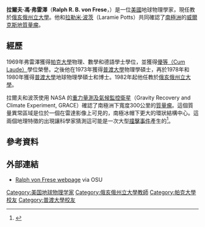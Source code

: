 '''拉爾夫·馮·弗雷澤'''（'''Ralph R. B. von Frese'''，{{bd|？||||catIdx=F}}）是一位[[美國|美國]]地球物理學家，現任教於[[俄亥俄州立大學|俄亥俄州立大學]]。他和[[拉勒米·波茨|拉勒米·波茨]]（Laramie Potts）共同確認了[[南極洲|南極洲]]的[[威爾克斯地隕石坑|威爾克斯地質量瘤]]。

==經歷==
1969年弗雷澤獲得[[帕克大學|帕克大學]]物理、數學和德語學士學位，並獲得[[拉丁文學位榮譽|優等（Cum Laude）]]學位榮譽。之後他在1973年獲得[[普渡大學|普渡大學]]物理學碩士，再於1978年和1980年獲得[[普渡大學|普渡大學]]地球物理學碩士和博士。1982年起他任教於[[俄亥俄州立大學|俄亥俄州立大學]]。

拉爾夫和波茨使用 NASA 的[[重力量測及氣候監控衛星|重力量測及氣候監控衛星]]（Gravity Recovery and Climate Experiment, GRACE）確認了南極洲下寬度300公里的[[質量瘤|質量瘤]]。這個質量異常區域是位於一個在雷達影像上可見的，南極冰帽下更大的環狀結構中心。這兩個地理特徵的出現讓科學家猜測這可能是一次大型[[撞擊事件|撞擊事件]]產生的<ref name="big bang">{{cite web| url=http://researchnews.osu.edu/archive/erthboom.htm| title=Big Bang in Antarctica -- Killer Crater Found Under Ice| publisher=Research News| first=Pam Frost| last=Gorder| date=June 1, 2006| deadurl=yes| archiveurl=https://web.archive.org/web/20160306140004/http://researchnews.osu.edu/archive/erthboom.htm| archivedate=2016年3月6日}}</ref>。

==參考資料==
{{reflist}}

==外部連結==
*[https://web.archive.org/web/20060901112142/http://www.geology.ohio-state.edu/~vonfrese/ Ralph von Frese webpage] via OSU

{{DEFAULTSORT:Von Frese, Ralph}}

[[Category:美国地球物理学家|Category:美国地球物理学家]]
[[Category:俄亥俄州立大學教師|Category:俄亥俄州立大學教師]]
[[Category:帕克大學校友|Category:帕克大學校友]]
[[Category:普渡大學校友|Category:普渡大學校友]]

{{US-scientist-stub}}